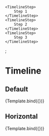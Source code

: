

<Meta 
	title='Components/Timeline' 
	component={Timeline}
/>

	<TimelineStep>
		Step 1
	</TimelineStep>
	<TimelineStep>
		Step 2
	</TimelineStep>
	<TimelineStep>
		Step 3
	</TimelineStep>
</Timeline>;

<!-- 👇 Docs -->

# Timeline

## Default

<Canvas>
	<Story 
		name='Default'
	>
		{Template.bind({})}
	</Story>
</Canvas>

## Horizontal

<Canvas>
	<Story 
		name='Horizontal'
		args={{
			horizontal: true
		}}
	>
		{Template.bind({})}
	</Story>
</Canvas>